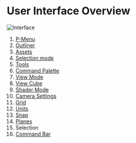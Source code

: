 # User Interface Overview

![Interface](/img/new-interface.png)
1. [P-Menu](file-menu)
2. [Outliner](outliner)
3. [Assets](/assets)
4. [Selection mode](selection-mode)
5. [Tools](/tool)
6. [Command Palette](command-palette)
7. [View Mode](view-mode)
8. [View Cube](/view-cube)
9. [Shader Mode](shader-mode) 
10. [Camera Settings](camera-settings)
11. [Grid](grid-and-snap)
12. [Units](/units)
13. [Snap](grid-and-snap)
14. [Planes](construction-plane)
15. Selection
16. [Command Bar](command-bar)